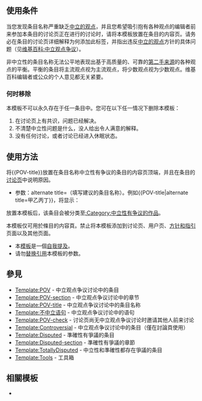 <includeonly><!-- 在這裡加入模板的保護標識 --></includeonly><noinclude>{{Documentation subpage}}</noinclude>
<!-- 在本行下編輯模板說明 -->
==使用条件==
当您发现条目名称严重缺乏[[维基百科:中立的观点|中立的观点]]，并且您希望吸引抱有各种观点的编辑者前来参加本条目的讨论页正在进行的讨论时，请将本模板放置在条目的内容页。请务必在条目的讨论页详细解释为何添加此标签，并指出违反[[维基百科:中立的观点|中立的观点]]方针的具体问题（见[[维基百科:中立观点争议]]）。

非中立性的条目名称无法公平地表现出基于高质量的、可靠的[[第二手来源]]的各种观点的平衡。平衡的条目将主流观点视为主流观点，将少数观点视为少数观点。维基百科编辑者或公众的个人意见都无关紧要。

===何时移除===
本模板不可以永久存在于任一条目中。您可在以下任一情况下删除本模板：
#在讨论页上有共识，问题已经解决。
#不清楚中立性问题是什么，没人给出令人满意的解释。
#没有任何讨论，或者讨论已经进入休眠状态。

== 使用方法 ==
将<nowiki>{{POV-title}}</nowiki>放置在条目名称中立性有争议的条目的内容页顶端，并且在条目的[[WP:TP|讨论页]]中说明原因。

*参数：alternate title=（填写建议的条目名称）。例如<nowiki>{{POV-title|alternate title=甲乙丙丁}}</nowiki>，将显示：

{{POV-title|alternate title=甲乙丙丁}}

放置本模板后，该条目会被分类至[[:Category:中立性有争议的作品]]。

本模板仅可用於條目的内容頁。禁止将本模板添加到讨论页、用户页、[[维基百科:方针和指引|方针和指引]]页面以及其他页面。

*本[[Wikipedia:模板消息|模板]]是一個[[Wikipedia:避免自我提及|自我提及]]。
*请勿[[Help:替换引用|替换引用]]本模板的参数。

== 參見 ==
*[[Template:POV]] - 中立观点争议讨论中的条目
*[[Template:POV-section]] - 中立观点争议讨论中的章节
*[[Template:POV-title]] - 中立观点争议讨论中的条目名称
*[[Template:不中立语句]] - 中立观点争议讨论中的语句
*[[Template:POV-check]] - 讨论页尚无中立观点争议讨论时邀请其他人前来讨论
*[[Template:Controversial]] - 中立观点争议讨论中的条目（僅在討論頁使用）
*[[Template:Disputed]] - 準確性有爭議的条目
*[[Template:Disputed-section]] - 準確性有爭議的章節
*[[Template:TotallyDisputed]] - 中立性和準確性都存在爭議的条目
*[[Template:Tools]] - 工具箱

== 相關模板 ==
*{{tl|Globalize}}

<includeonly>
[[Category:爭議模板|{{PAGENAME}}]]
</includeonly>
